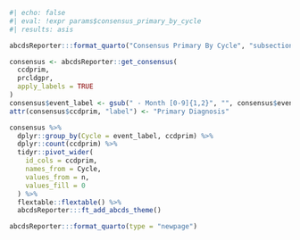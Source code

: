 
```r
#| echo: false
#| eval: !expr params$consensus_primary_by_cycle
#| results: asis

abcdsReporter:::format_quarto("Consensus Primary By Cycle", "subsection")

consensus <- abcdsReporter::get_consensus(
  ccdprim,
  prcldgpr,
  apply_labels = TRUE
)
consensus$event_label <- gsub(" - Month [0-9]{1,2}", "", consensus$event_label)
attr(consensus$ccdprim, "label") <- "Primary Diagnosis"

consensus %>%
  dplyr::group_by(Cycle = event_label, ccdprim) %>%
  dplyr::count(ccdprim) %>%
  tidyr::pivot_wider(
    id_cols = ccdprim,
    names_from = Cycle,
    values_from = n,
    values_fill = 0
  ) %>%
  flextable::flextable() %>%
  abcdsReporter:::ft_add_abcds_theme()

abcdsReporter:::format_quarto(type = "newpage")

```